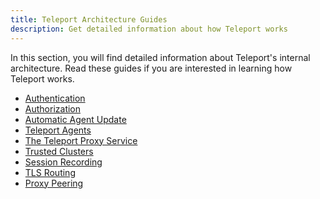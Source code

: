 ```yaml
---
title: Teleport Architecture Guides
description: Get detailed information about how Teleport works
---
```


In this section, you will find detailed information about Teleport's internal
architecture. Read these guides if you are interested in learning how Teleport
works.

- [Authentication](./authentication.mdx)
- [Authorization](./authorization.mdx)
- [Automatic Agent Update](./agent-update-management.mdx)
- [Teleport Agents](./agents.mdx)
- [The Teleport Proxy Service](./proxy.mdx)
- [Trusted Clusters](./trustedclusters.mdx)
- [Session Recording](./session-recording.mdx)
- [TLS Routing](./tls-routing.mdx)
- [Proxy Peering](./proxy-peering.mdx)

